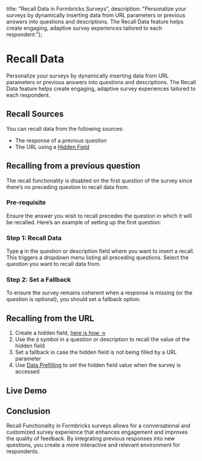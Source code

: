 
  title: "Recall Data in Formbricks Surveys",
  description:
    "Personalize your surveys by dynamically inserting data from URL parameters or previous answers into questions and descriptions. The Recall Data feature helps create engaging, adaptive survey experiences tailored to each respondent."};

# Recall Data

Personalize your surveys by dynamically inserting data from URL parameters or previous answers into questions and descriptions. The Recall Data feature helps create engaging, adaptive survey experiences tailored to each respondent.

## Recall Sources
You can recall data from the following sources:

- The response of a previous question
- The URL using a [Hidden Field](/docs/global/hidden-fields)

## Recalling from a previous question

<Note>
  The recall functionality is disabled on the first question of the survey since there’s no preceding question
  to recall data from.
</Note>

### **Pre-requisite**

Ensure the answer you wish to recall precedes the question in which it will be recalled. Here’s an example of setting up the first question:

<MdxImage
  src={StepThree}
  alt="Survey setup example with link survey template"
  quality="100"
  className="max-w-full rounded-lg sm:max-w-3xl "
/>

### **Step 1: Recall Data**

Type **`@`** in the question or description field where you want to insert a recall. This triggers a dropdown menu listing all preceding questions. Select the question you want to recall data from.

<MdxImage
  src={StepTwo}
  alt="Dropdown menu for recalling data in survey"
  quality="100"
  className="max-w-full rounded-lg sm:max-w-3xl "
/>

### **Step 2: Set a Fallback**

To ensure the survey remains coherent when a response is missing (or the question is optional), you should set a fallback option.

<MdxImage
  src={StepOne}
  alt="Setting fallback option in survey question"
  quality="100"
  className="max-w-full rounded-lg sm:max-w-3xl "
/>

## Recalling from the URL
1. Create a hidden field, [here is how →](/docs/global/hidden-fields)
2. Use the `@` symbol in a question or description to recall the value of the hidden field
3. Set a fallback in case the hidden field is not being filled by a URL parameter
4. Use [Data Prefilling](/docs/link-surveys/data-prefilling) to set the hidden field value when the survey is accessed



## Live Demo

<SurveyEmbed surveyUrl="https://app.formbricks.com/s/cm393eiiq0001kxphzc6lbbku" />

## **Conclusion**

Recall Functionality in Formbricks surveys allows for a conversational and customized survey experience that enhances engagement and improves the quality of feedback. By integrating previous responses into new questions, you create a more interactive and relevant environment for respondents.

